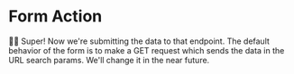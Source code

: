 # Form Action

<EpicVideo url="https://www.epicreact.dev/workshops/react-fundamentals/form-action/solution" />

👨‍💼 Super! Now we're submitting the data to that endpoint. The default behavior
of the form is to make a GET request which sends the data in the URL search
params. We'll change it in the near future.
